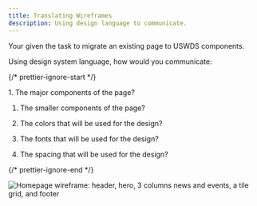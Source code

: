 ```yaml
---
title: Translating Wireframes
description: Using design language to communicate.
---
```




Your given the task to migrate an existing page to USWDS components.

Using design system language, how would you communicate:

{/* prettier-ignore-start */}

<Steps>
1. The major components of the page?

1. The smaller components of the page?

1. The colors that will be used for the design?

1. The fonts that will be used for the design?

1. The spacing that will be used for the design?
</Steps>

{/* prettier-ignore-end */}

<img
  src={WireframeImage.src}
  alt="Homepage wireframe: header, hero, 3 columns news and events, a tile grid,  and footer"
/>
